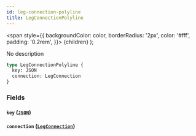 ```yaml
---
id: leg-connection-polyline
title: LegConnectionPolyline
---
```


<span
style={{
      backgroundColor: color,
      borderRadius: '2px',
      color: '#fff',
      padding: '0.2rem',
    }}>
{children}
</span>
);

No description

```graphql
type LegConnectionPolyline {
  key: JSON
  connection: LegConnection
}
```

### Fields

#### `key` ([`JSON`](/v1/scalars/json))

#### `connection` ([`LegConnection`](/v1/objects/leg-connection))
